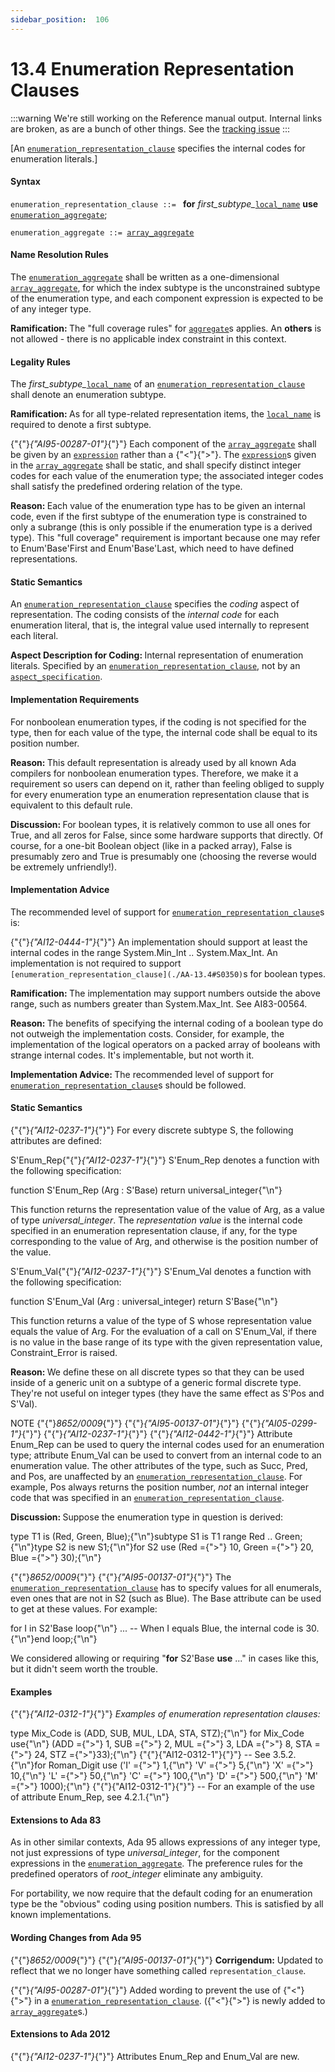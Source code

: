 ---
sidebar_position:  106
---

# 13.4  Enumeration Representation Clauses

:::warning
We're still working on the Reference manual output.  Internal links are broken,
as are a bunch of other things.
See the [tracking issue](https://github.com/ada-lang-io/ada-lang-io/issues/20)
:::


<p>[An <code><a href="./AA-13.4#S0350">enumeration_representation_clause</a></code> specifies the internal codes for enumeration literals.] </p>

#### Syntax

<p><code>enumeration_representation_clause</code><a id="S0350"></a><code> ::= </code>    <strong>for</strong> <em>first_subtype_</em><code><a href="./AA-13.1#S0345">local_name</a></code> <strong>use</strong> <code><a href="./AA-13.4#S0351">enumeration_aggregate</a></code>;</p>
<p><code>enumeration_aggregate</code><a id="S0351"></a><code> ::= </code><code><a href="./AA-4.3#S0113">array_aggregate</a></code></p>

#### Name Resolution Rules

<p>The <code><a href="./AA-13.4#S0351">enumeration_aggregate</a></code> shall be written as a one-dimensional <code><a href="./AA-4.3#S0113">array_aggregate</a></code>, for which the index subtype is the unconstrained subtype of the enumeration type, and each component expression is expected to be of any integer type. </p>
<p><strong>Ramification: </strong>The "full coverage rules" for <code><a href="./AA-4.3#S0106">aggregate</a></code>s applies. An <strong>others</strong> is not allowed - there is no applicable index constraint in this context. </p>

#### Legality Rules

<p>The <em>first_subtype_</em><code><a href="./AA-13.1#S0345">local_name</a></code> of an <code><a href="./AA-13.4#S0350">enumeration_representation_clause</a></code> shall denote an enumeration subtype. </p>
<p><strong>Ramification: </strong>As for all type-related representation items, the <code><a href="./AA-13.1#S0345">local_name</a></code> is required to denote a first subtype. </p>
<p>{"{"}<em>{"AI95-00287-01"}</em>{"}"} Each component of the <code><a href="./AA-4.3#S0113">array_aggregate</a></code> shall be given by an <code><a href="./AA-4.4#S0132">expression</a></code> rather than a {"<"}{">"}. The <code><a href="./AA-4.4#S0132">expression</a></code>s given in the <code><a href="./AA-4.3#S0113">array_aggregate</a></code> shall be static, and shall specify distinct integer codes for each value of the enumeration type; the associated integer codes shall satisfy the predefined ordering relation of the type. </p>
<p><strong>Reason: </strong>Each value of the enumeration type has to be given an internal code, even if the first subtype of the enumeration type is constrained to only a subrange (this is only possible if the enumeration type is a derived type). This "full coverage" requirement is important because one may refer to Enum'Base'First and Enum'Base'Last, which need to have defined representations. </p>

#### Static Semantics

<p>An <code><a href="./AA-13.4#S0350">enumeration_representation_clause</a></code> specifies the <em>coding</em> aspect of representation. The coding consists of the <em>internal code</em> for each enumeration literal, that is, the integral value used internally to represent each literal.</p>
<p><strong>Aspect Description for </strong><strong>Coding: </strong>Internal representation of enumeration literals. Specified by an <code><a href="./AA-13.4#S0350">enumeration_representation_clause</a></code>, not by an <code><a href="./AA-13.1#S0346">aspect_specification</a></code>.</p>

#### Implementation Requirements

<p>For nonboolean enumeration types, if the coding is not specified for the type, then for each value of the type, the internal code shall be equal to its position number. </p>
<p><strong>Reason: </strong>This default representation is already used by all known Ada compilers for nonboolean enumeration types. Therefore, we make it a requirement so users can depend on it, rather than feeling obliged to supply for every enumeration type an enumeration representation clause that is equivalent to this default rule. </p>
<p><strong>Discussion: </strong>For boolean types, it is relatively common to use all ones for True, and all zeros for False, since some hardware supports that directly. Of course, for a one-bit Boolean object (like in a packed array), False is presumably zero and True is presumably one (choosing the reverse would be extremely unfriendly!). </p>

#### Implementation Advice

<p>The recommended level of support for <code><a href="./AA-13.4#S0350">enumeration_representation_clause</a></code>s is: </p>
<p>{"{"}<em>{"AI12-0444-1"}</em>{"}"} An implementation should support at least the internal codes in the range System.Min_Int .. System.Max_Int. An implementation is not required to support <code>[enumeration_representation_clause](./AA-13.4#S0350)</code>s for boolean types. </p>
<p><strong>Ramification: </strong>The implementation may support numbers outside the above range, such as numbers greater than System.Max_Int. See AI83-00564. </p>
<p><strong>Reason: </strong>The benefits of specifying the internal coding of a boolean type do not outweigh the implementation costs. Consider, for example, the implementation of the logical operators on a packed array of booleans with strange internal codes. It's implementable, but not worth it. </p>
<p><strong>Implementation Advice: </strong>The recommended level of support for <code><a href="./AA-13.4#S0350">enumeration_representation_clause</a></code>s should be followed.</p>

#### Static Semantics

<p>{"{"}<em>{"AI12-0237-1"}</em>{"}"} For every discrete subtype S, the following attributes are defined: </p>
<p>S'Enum_Rep{"{"}<em>{"AI12-0237-1"}</em>{"}"} S'Enum_Rep denotes a function with the following specification: </p>
<CodeBlock>
function S'Enum_Rep (Arg : S'Base) return universal_integer{"\n"}
</CodeBlock>

<p>This function returns the representation value of the value of Arg, as a value of type <em>universal_integer</em>. The <em>representation value</em> is the internal code specified in an enumeration representation clause, if any, for the type corresponding to the value of Arg, and otherwise is the position number of the value.</p>
<p>S'Enum_Val{"{"}<em>{"AI12-0237-1"}</em>{"}"} S'Enum_Val denotes a function with the following specification: </p>
<CodeBlock>
function S'Enum_Val (Arg : universal_integer) return S'Base{"\n"}
</CodeBlock>

<p>This function returns a value of the type of S whose representation value equals the value of Arg. For the evaluation of a call on S'Enum_Val, if there is no value in the base range of its type with the given representation value, Constraint_Error is raised.</p>
<p><strong>Reason: </strong>We define these on all discrete types so that they can be used inside of a generic unit on a subtype of a generic formal discrete type. They're not useful on integer types (they have the same effect as S'Pos and S'Val). </p>
<p>NOTE   {"{"}<em>8652/0009</em>{"}"} {"{"}<em>{"AI95-00137-01"}</em>{"}"} {"{"}<em>{"AI05-0299-1"}</em>{"}"} {"{"}<em>{"AI12-0237-1"}</em>{"}"} {"{"}<em>{"AI12-0442-1"}</em>{"}"} Attribute Enum_Rep can be used to query the internal codes used for an enumeration type; attribute Enum_Val can be used to convert from an internal code to an enumeration value. The other attributes of the type, such as Succ, Pred, and Pos, are unaffected by an <code><a href="./AA-13.4#S0350">enumeration_representation_clause</a></code>. For example, Pos always returns the position number, <em>not</em> an internal integer code that was specified in an <code><a href="./AA-13.4#S0350">enumeration_representation_clause</a></code>. </p>
<p><strong>Discussion: </strong>Suppose the enumeration type in question is derived: </p>
<CodeBlock>
type T1 is (Red, Green, Blue);{"\n"}subtype S1 is T1 range Red .. Green;{"\n"}type S2 is new S1;{"\n"}for S2 use (Red ={">"} 10, Green ={">"} 20, Blue ={">"} 30);{"\n"}
</CodeBlock>

<p>{"{"}<em>8652/0009</em>{"}"} {"{"}<em>{"AI95-00137-01"}</em>{"}"} The <code><a href="./AA-13.4#S0350">enumeration_representation_clause</a></code> has to specify values for all enumerals, even ones that are not in S2 (such as Blue). The Base attribute can be used to get at these values. For example: </p>
<CodeBlock>
for I in S2'Base loop{"\n"}    ... -- When I equals Blue, the internal code is 30.{"\n"}end loop;{"\n"}
</CodeBlock>

<p>We considered allowing or requiring "<strong>for</strong> S2'Base <strong>use</strong> ..." in cases like this, but it didn't seem worth the trouble. </p>

#### Examples

<p>{"{"}<em>{"AI12-0312-1"}</em>{"}"} <em>Examples of enumeration representation clauses:</em> </p>
<CodeBlock>
type Mix_Code is (ADD, SUB, MUL, LDA, STA, STZ);{"\n"}
</CodeBlock>

<CodeBlock>
for Mix_Code use{"\n"}   (ADD ={">"} 1, SUB ={">"} 2, MUL ={">"} 3, LDA ={">"} 8, STA ={">"} 24, STZ ={">"}33);{"\n"}
</CodeBlock>

<CodeBlock>
{"{"}{"AI12-0312-1"}{"}"} -- See 3.5.2.{"\n"}for Roman_Digit use ('I' ={">"} 1,{"\n"}                     'V' ={">"} 5,{"\n"}                     'X' ={">"} 10,{"\n"}                     'L' ={">"} 50,{"\n"}                     'C' ={">"} 100,{"\n"}                     'D' ={">"} 500,{"\n"}                     'M' ={">"} 1000);{"\n"}
</CodeBlock>

<CodeBlock>
{"{"}{"AI12-0312-1"}{"}"} -- For an example of the use of attribute Enum_Rep, see 4.2.1.{"\n"}
</CodeBlock>


#### Extensions to Ada 83

<p>As in other similar contexts, Ada 95 allows expressions of any integer type, not just expressions of type <em>universal_integer</em>, for the component expressions in the <code><a href="./AA-13.4#S0351">enumeration_aggregate</a></code>. The preference rules for the predefined operators of <em>root_integer</em> eliminate any ambiguity.</p>
<p>For portability, we now require that the default coding for an enumeration type be the "obvious" coding using position numbers. This is satisfied by all known implementations. </p>

#### Wording Changes from Ada 95

<p>{"{"}<em>8652/0009</em>{"}"} {"{"}<em>{"AI95-00137-01"}</em>{"}"} <strong>Corrigendum:</strong> Updated to reflect that we no longer have something called <code>representation_clause</code>.</p>
<p>{"{"}<em>{"AI95-00287-01"}</em>{"}"} Added wording to prevent the use of {"<"}{">"} in a <code><a href="./AA-13.4#S0350">enumeration_representation_clause</a></code>. ({"<"}{">"} is newly added to <code><a href="./AA-4.3#S0113">array_aggregate</a></code>s.) </p>

#### Extensions to Ada 2012

<p>{"{"}<em>{"AI12-0237-1"}</em>{"}"} Attributes Enum_Rep and Enum_Val are new. </p>
